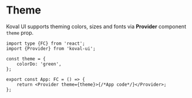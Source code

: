 # Theme

Koval UI supports theming colors, sizes and fonts via **Provider** component `theme` prop.

```tsx
import type {FC} from 'react';
import {Provider} from 'koval-ui';

const theme = {
    colorDo: 'green',
};

export const App: FC = () => {
    return <Provider theme={theme}>{/*App code*/}</Provider>;
};
```
